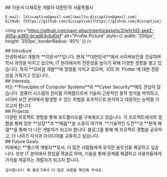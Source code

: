 <div style={{ display: 'flex', alignItems: 'center', justifyContent: 'space-between' }}>
  <div>
    ## 이윤서
    다채로운 개발자
    대한민국 서울특별시

    E-mail: [discaptive@gmail.com](mailto:discaptive@gmail.com)
    GitHub: [https://github.com/discaptive](https://github.com/discaptive)
  </div>

  <img 
    src="https://github.com/user-attachments/assets/20efe1d3-aee2-495a-ad80-bcad64cbd0e1" alt="Profile Picture" style={{ width: '200px', height: '200px', borderRadius: '40%' }} 
  />
</div>

<div style={{ display: 'flex', alignItems: 'top', justifyContent: 'space-between' }}>
  <div>
    ## Introduce
  </div>

  <div style={{ marginLeft: '20px', width: '520px' }}>
    안녕하세요! 개발자 **이윤서**입니다.
    현재 **대한민국**에서 사이버보안을 전공하며 학사 과정을 마치고 있으며, IT 분야에서의 전문성을 높이기 위해 다양한 경험을 쌓고 있습니다. 특히 **모바일 개발**에 열정을 가지고 있으며, `iOS`와 `Flutter`에 대한 전문성을 키워가고 있습니다.
  </div>
</div>

<div style={{ display: 'flex', alignItems: 'top', justifyContent: 'space-between' }}>
  <div>
    ## Interests
  </div>

  <div style={{ marginLeft: '20px', width: '520px' }}>
    저는 **Principles of Computer Systems**와 **Cyber Security**에도 관심이 많습니다. 컴퓨터 시스템의 원리를 이해함으로써 기술의 근본적인 동작 방식을 파악하고, 사이버 보안 분야에서 발생할 수 있는 위협을 효과적으로 분석하고 대응하는 능력을 기르고자 합니다.
  </div>
</div>

<div style={{ display: 'flex', alignItems: 'top', justifyContent: 'space-between' }}>
  <div>
    ## Projects
  </div>

  <div style={{ marginLeft: '20px', width: '520px' }}>
    다양한 프로젝트 경험을 통해 포트폴리오를 구축해오고 있습니다. 각 프로젝트에서의 경험을 통해 얻은 **성장**과 **배움**을 소중히 여기며, **기술적인 도전**과 **문제 해결**을 통해 더 나은 개발자가 되고자 합니다. 블로그를 통해 제 프로젝트 경험을 공유하고, 더 나아가 지식과 아이디어를 교류하고 싶습니다.
  </div>
</div>

<div style={{ display: 'flex', alignItems: 'top', justifyContent: 'space-between' }}>
  <div>
    ## Future Goals
  </div>

  <div style={{ marginLeft: '20px', width: '520px' }}>
    미래에는 **풀스택 개발자**로서, 더 많은 사람들에게 유익한 솔루션을 제공하고 싶습니다. 또한 IT 분야에서 창업을 목표로 하며, 기술을 통해 문제를 해결하고 사용자들에게 가치를 제공하는 개발자가 되고자 합니다.

    감사합니다! 제 블로그에서 더 많은 내용을 확인해 주세요.
  </div>
</div>
